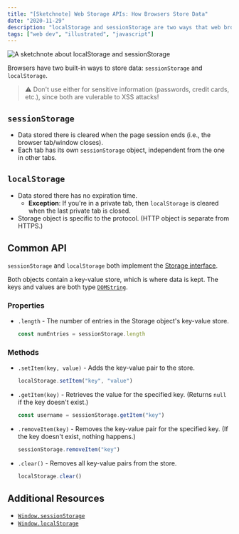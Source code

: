 ```yaml
---
title: "[Sketchnote] Web Storage APIs: How Browsers Store Data"
date: "2020-11-29"
description: "localStorage and sessionStorage are two ways that web browsers store data. This sketchnote describes the difference between the two and illustrates their common API."
tags: ["web dev", "illustrated", "javascript"]
---
```


![A sketchnote about localStorage and sessionStorage](./web-storage-sketchnote.png)

Browsers have two built-in ways to store data: `sessionStorage` and `localStorage`.

> ⚠️ Don't use either for sensitive information (passwords, credit cards, etc.), since both are vulerable to XSS attacks!

## `sessionStorage`

* Data stored there is cleared when the page session ends (i.e., the browser tab/window closes).
* Each tab has its own `sessionStorage` object, independent from the one in other tabs.

## `localStorage`

* Data stored there has no expiration time.
    * **Exception**: If you're in a private tab, then `localStorage` is cleared when the last private tab is closed.
* Storage object is specific to the protocol. (HTTP object is separate from HTTPS.)

## Common API

`sessionStorage` and `localStorage` both implement the [Storage interface](https://developer.mozilla.org/en-US/docs/Web/API/Storage).

Both objects contain a key-value store, which is where data is kept. The keys and values are both type [`DOMString`](https://developer.mozilla.org/en-US/docs/Web/API/DOMString).

### Properties

* `.length` - The number of entries in the Storage object's key-value store.
    ```javascript
    const numEntries = sessionStorage.length
    ```

### Methods

* `.setItem(key, value)` - Adds the key-value pair to the store.
    ```javascript
    localStorage.setItem("key", "value")
    ```
* `.getItem(key)` - Retrieves the value for the specified key. (Returns `null` if the key doesn't exist.)
    ```javascript
    const username = sessionStorage.getItem("key")
    ```
* `.removeItem(key)` - Removes the key-value pair for the specified key. (If the key doesn't exist, nothing happens.)
    ```javascript
    sessionStorage.removeItem("key")
    ```
* `.clear()` - Removes all key-value pairs from the store.
    ```javascript
    localStorage.clear()
    ```

## Additional Resources

* [`Window.sessionStorage`](https://developer.mozilla.org/en-US/docs/Web/API/Window/sessionStorage)
* [`Window.localStorage`](https://developer.mozilla.org/en-US/docs/Web/API/Window/localStorage)

